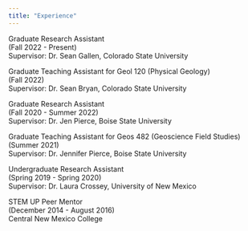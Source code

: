 ```yaml
---
title: "Experience"
---
```


Graduate Research Assistant\
(Fall 2022 - Present)\
Supervisor: Dr. Sean Gallen, Colorado State University

Graduate Teaching Assistant for Geol 120 (Physical Geology)\
(Fall 2022)\
Supervisor: Dr. Sean Bryan, Colorado State University

Graduate Research Assistant\
(Fall 2020 - Summer 2022)\
Supervisor: Dr. Jen Pierce, Boise State University

Graduate Teaching Assistant for Geos 482 (Geoscience Field Studies)\
(Summer 2021)\
Supervisor: Dr. Jennifer Pierce, Boise State University

Undergraduate Research Assistant\
(Spring 2019 - Spring 2020)\
Supervisor: Dr. Laura Crossey, University of New Mexico

STEM UP Peer Mentor\
(December 2014 - August 2016)\
Central New Mexico College
